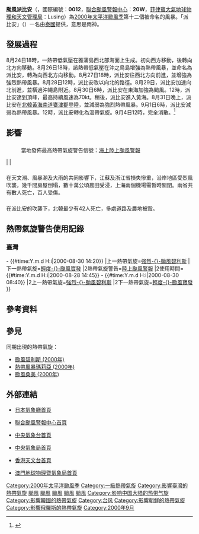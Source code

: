 {{NoteTA
|G1=TyphoonNew
|G2=TyphoonOld
|G3=Weather
|G4=CWBTyphoonOld
|T=zh:颱風派比安 (2000年); zh-cn:台风派比安 (2000年); zh-hk:颱風派比安 (2000年); zh-tw:中度颱風巴比侖 (2000年)
|1=zh:颱風派比安; zh-cn:台风派比安; zh-hk:颱風派比安; zh-tw:中度颱風巴比侖
|skin=typhoon
}}
{{颱風基礎資訊新
|颱風名稱               = 颱風派比安
|外文名稱               = Typhoon Prapiroon
|外文語言               = 英文
|代表圖像               = Typhoon Prapiroon 30 aug 2000 0225Z.jpg
|代表圖像名稱            = 颱風派比安
|形成日期               = 2000年8月24日
|轉化日期               = 2000年9月1日
|消散日期               = 2000年9月4日
|十分鐘平均風速JMA       = 70|JMA=knot
|十分鐘平均風速CWB       = 33|CWB=m/s
|十分鐘平均風速HKO       = 130
|十分鐘平均風速PAGASA    = 130
|二分鐘平均風速          = 35|NMC=m/s
|一分鐘平均風速          = 75|SSHS=knot<!--JTWC-->
|最低氣壓               = 965
|瞬間最大陣風            = 185
|財產損失               = 
|死傷人數               = {{PRK}}42死
|影響地區               = {{JPN}}<br>{{TWN}}<br>{{CHNML}}<br>{{KOR}}<br>{{PRK}}<br>{{RUS}}
|備註                  = 
|颱風路徑圖             = Prapiroon 2000 track.png
|風季年份               = 2000
|風季位置               = 太平洋
}}
'''颱風派比安'''（{{lang-en|'''Typhoon Prapiroon'''}}，國際編號：'''0012'''，[[聯合颱風警報中心|聯合颱風警報中心]]：'''20W'''，[[菲律賓大氣地球物理和天文管理局|菲律賓大氣地球物理和天文管理局]]：Lusing）為[[2000年太平洋颱風季|2000年太平洋颱風季]]第十二個被命名的風暴。「派比安」（{{lang-th|พระพิรุณ}}）一名由[[泰國|泰國]]提供，意思是雨神。

==發展過程==
{{phs wikify}}
{{NoteUTC}}
8月24日18時，一熱帶低氣壓在雅蒲島西北部海面上生成。初向西方移動，後轉向北方向移動。8月26日18時，該熱帶低氣壓在沖之鳥島增強為熱帶風暴，並命名為派比安，轉為向西北方向移動。8月27日18時，派比安往西北方向前進，並增強為強烈熱帶風暴。8月28日12時，派比安改以向北的路徑。8月29日，派比安加速向北前進，並橫過沖繩島附近。8月30日6時，派比安在東海加強為颱風。12時，派比安達到頂峰，最高持續風速為70kt。稍後，派比安進入黃海。8月31日晚上，派比安在[[北韓|北韓]][[黃海南道|黃海南道]][[甕津郡_(黃海南道)|甕津郡]]登陸，並減弱為強烈熱帶風暴。9月1日6時，派比安減弱為熱帶風暴。12時，派比安轉化為溫帶氣旋。9月4日12時，完全消散。<ref>{{Cite web |url=http://www.jma.go.jp/jma/jma-eng/jma-center/rsmc-hp-pub-eg/AnnualReport/2000/Text/Text2000.pdf |title=2000年日本氣象廳年鑒 |accessdate=2013-07-26 |archive-date=2015-10-31 |archive-url=https://web.archive.org/web/20151031002308/http://www.jma.go.jp/jma/jma-eng/jma-center/rsmc-hp-pub-eg/AnnualReport/2000/Text/Text2000.pdf |dead-url=no }}</ref>

==影響==
{{NoteUTC+8}}
{{造成损失最大的太平洋台风|align=right}}
==={{TWN}}===
:當地發佈最高熱帶氣旋警告信號：[[海上颱風警報|海上]][[陸上颱風警報|陸上颱風警報]]
{{col-begin|width=40em}}
{{col-2}}
|{{TWTY Wind|avg|彭佳嶼=18.1|基隆=6.8|臺北=6.2|新竹=8.1|宜蘭=17.6|蘇澳=8.8|花蓮=5.4|成功=10.6|臺東=7|大武=5.6|蘭嶼=23.9|臺中=5.2|梧棲=11.3|嘉義=7.8|臺南=7.4|高雄=6.3|恆春=7.9|澎湖=8.5|Remark=}}
{{col-2}}
|{{TWTY Wind|gust|彭佳嶼=25.1|基隆=13.7|臺北=11.9|新竹=14.5|宜蘭=7.7|蘇澳=16.6|花蓮=7|成功=18.4|臺東=16.8|大武=11.2|蘭嶼=37.2|臺中=10.8|梧棲=17.4|嘉義=10.5|臺南=11.5|高雄=11.3|恆春=13.6|澎湖=16.1|Remark=}}
{{col-end}}

==={{CHNML}}===
在天文潮、風暴潮及大雨的共同影響下，江蘇及浙江省損失慘重，沿岸地區受烈風吹襲，幾千間房屋倒塌，數十萬公頃農田受浸，上海兩個機場需暫時關閉。兩省共有數人死亡，百人受傷。

==={{PRK}}===
在派比安的吹襲下，北韓最少有42人死亡，多處道路及農地被毀。

==熱帶氣旋警告使用記錄==
===臺灣===
{{熱帶氣旋警告使用記錄
|警告系統=颱風警報
|氣象台={{flagicon|Taiwan}}[[中央氣象局|中央氣象局]]
|熱帶氣旋警告=[[海上颱風警報|海上颱風警報]]
|使用時間={{#time:Y.m.d H:i|2000-08-27 20:45}} - {{#time:Y.m.d H:i|2000-08-30 14:20}}
|上一熱帶氣旋=[[颱風碧利斯_(2000年)|強烈-{}-颱風碧利斯]]
|下一熱帶氣旋=[[熱帶風暴寶霞_(2000年)|輕度-{}-颱風寶發]]
|2熱帶氣旋警告=[[陸上颱風警報|陸上颱風警報]]
|2使用時間={{#time:Y.m.d H:i|2000-08-28 14:45}} - {{#time:Y.m.d H:i|2000-08-30 08:40}}
|2上一熱帶氣旋=[[颱風碧利斯_(2000年)|強烈-{}-颱風碧利斯]]
|2下一熱帶氣旋=[[熱帶風暴寶霞_(2000年)|輕度-{}-颱風寶發]]
}}

==參考資料==
{{reflist}}

==參見==
{{Commons category|Typhoon Prapiroon (2000)}}
同期出現的熱帶氣旋：
*[[颱風碧利斯_(2000年)|颱風碧利斯 (2000年)]]
*[[熱帶風暴瑪莉亞_(2000年)|熱帶風暴瑪莉亞 (2000年)]]
*[[颱風桑美_(2000年)|颱風桑美 (2000年)]]

==外部連結==
*{{ja}}[http://www.jma.go.jp/ 日本氣象廳首頁]
*{{en}}[https://www.metoc.navy.mil/jtwc/jtwc.html 聯合颱風警報中心首頁] {{Wayback|url=http://www.usno.navy.mil/JTWC/ |date=20150809201922 }}
*{{zh-cn}}[https://web.archive.org/web/20120928121548/http://www.nmc.gov.cn/ 中央氣象台首頁]
*{{zh-tw}}[http://www.cwb.gov.tw/ 中央氣象局首頁] {{Wayback|url=http://www.cwb.gov.tw/ |date=20181025071210 }}
*{{zh-hk}}[http://www.hko.gov.hk/ 香港天文台首頁] {{Wayback|url=http://www.hko.gov.hk/ |date=20110224003313 }}
*{{zh-hk}}[http://www.smg.gov.mo/ 澳門地球物理暨氣象局首頁] {{Wayback|url=http://www.smg.gov.mo/ |date=20140517030343 }}

{{Adjacent||[[颱風派比安|派比安 Prapiroon]]|[[颱風派比安_(2006年)|2006年]]|noprev=首任|title=太平洋颱風季名稱}}
{{2000 Pacific typhoon season buttons}}
{{台灣颱風}}

[[Category:2000年太平洋颱風季|Category:2000年太平洋颱風季]]
[[Category:一級熱帶氣旋|Category:一級熱帶氣旋]]
[[Category:影響臺灣的熱帶氣旋|Category:影響臺灣的熱帶氣旋]]
[[Category:2000年台灣自然災害|颱風]]
[[Category:2000年日本|颱風]]
[[Category:2000年中國|颱風]]
[[Category:2000年韩国|颱風]]
[[Category:影響日本的熱帶氣旋|颱風]]
[[Category:影响中国大陆的热带气旋|Category:影响中国大陆的热带气旋]]
[[Category:影響韓國的熱帶氣旋|Category:影響韓國的熱帶氣旋]]
[[Category:台风|Category:台风]]
[[Category:影響朝鮮的熱帶氣旋|Category:影響朝鮮的熱帶氣旋]]
[[Category:影響俄羅斯的熱帶氣旋|Category:影響俄羅斯的熱帶氣旋]]
[[Category:2000年9月|Category:2000年9月]]